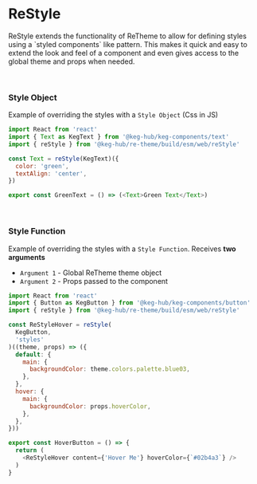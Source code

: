 <!--- Theme.stories.mdx -->



<Meta title="ReStyle" />

# ReStyle
<p>
  ReStyle extends the functionality of ReTheme to allow for defining styles using a `styled components` like pattern. This makes it quick and easy to extend the look and feel of a component and even gives access to the global theme and props when needed.
</p>

<br/>

### Style Object
Example of overriding the styles with a `Style Object` (Css in JS)

<Preview>
  <Story name='Text'>
    <GreenText />
  </Story>
</Preview>

```js
import React from 'react'
import { Text as KegText } from '@keg-hub/keg-components/text'
import { reStyle } from '@keg-hub/re-theme/build/esm/web/reStyle'

const Text = reStyle(KegText)({
  color: 'green',
  textAlign: 'center',
})

export const GreenText = () => (<Text>Green Text</Text>)

```

<br/>

### Style Function
Example of overriding the styles with a `Style Function`. Receives **two arguments**
  * `Argument 1` - Global ReTheme theme object
  * `Argument 2` - Props passed to the component

<Preview>
  <Story name='Hover'>
    <HoverButton />
  </Story>
</Preview>

```js
import React from 'react'
import { Button as KegButton } from '@keg-hub/keg-components/button'
import { reStyle } from '@keg-hub/re-theme/build/esm/web/reStyle'

const ReStyleHover = reStyle(
  KegButton,
  'styles'
)((theme, props) => ({
  default: {
    main: {
      backgroundColor: theme.colors.palette.blue03,
    },
  },
  hover: {
    main: {
      backgroundColor: props.hoverColor,
    },
  },
}))

export const HoverButton = () => {
  return (
    <ReStyleHover content={'Hover Me'} hoverColor={`#02b4a3`} />
  )
}
```